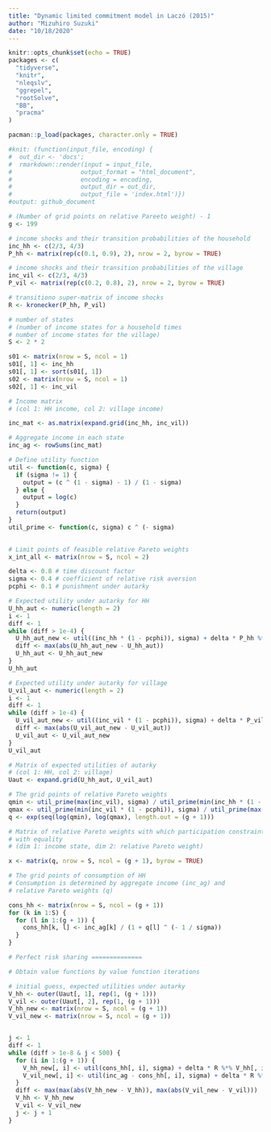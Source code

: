 ```yaml
---
title: "Dynamic limited commitment model in Laczó (2015)"
author: "Mizuhiro Suzuki"
date: "10/18/2020"
---
```


```r
knitr::opts_chunk$set(echo = TRUE)
packages <- c(
  "tidyverse",
  "knitr",
  "nleqslv",
  "ggrepel",
  "rootSolve",
  "BB",
  "pracma"
)

pacman::p_load(packages, character.only = TRUE)

#knit: (function(input_file, encoding) {
#  out_dir <- 'docs';
#  rmarkdown::render(input = input_file,
#                   output_format = "html_document",
#                   encoding = encoding,
#                   output_dir = out_dir,
#                   output_file = 'index.html')})
#output: github_document
```

```r

# (Number of grid points on relative Pareeto weight) - 1
g <- 199

```


```r

# income shocks and their transition probabilities of the household
inc_hh <- c(2/3, 4/3)
P_hh <- matrix(rep(c(0.1, 0.9), 2), nrow = 2, byrow = TRUE)

# income shocks and their transition probabilities of the village
inc_vil <- c(2/3, 4/3)
P_vil <- matrix(rep(c(0.2, 0.8), 2), nrow = 2, byrow = TRUE)

# transitiono super-matrix of income shocks
R <- kronecker(P_hh, P_vil)

# number of states
# (number of income states for a household times
# number of income states for the village)
S <- 2 * 2

s01 <- matrix(nrow = S, ncol = 1)
s01[, 1] <- inc_hh
s01[, 1] <- sort(s01[, 1])
s02 <- matrix(nrow = S, ncol = 1)
s02[, 1] <- inc_vil

# Income matrix
# (col 1: HH income, col 2: village income)

inc_mat <- as.matrix(expand.grid(inc_hh, inc_vil))

# Aggregate income in each state
inc_ag <- rowSums(inc_mat)

```


```r

# Define utility function
util <- function(c, sigma) {
  if (sigma != 1) {
    output = (c ^ (1 - sigma) - 1) / (1 - sigma)
  } else {
    output = log(c)
  }
  return(output)
}
util_prime <- function(c, sigma) c ^ (- sigma)
  

# Limit points of feasible relative Pareto weights
x_int_all <- matrix(nrow = S, ncol = 2)

delta <- 0.8 # time discount factor 
sigma <- 0.4 # coefficient of relative risk aversion
pcphi <- 0.1 # punishment under autarky

# Expected utility under autarky for HH
U_hh_aut <- numeric(length = 2)
i <- 1
diff <- 1
while (diff > 1e-4) {
  U_hh_aut_new <- util((inc_hh * (1 - pcphi)), sigma) + delta * P_hh %*% U_hh_aut
  diff <- max(abs(U_hh_aut_new - U_hh_aut))
  U_hh_aut <- U_hh_aut_new
}
U_hh_aut

# Expected utility under autarky for village
U_vil_aut <- numeric(length = 2)
i <- 1
diff <- 1
while (diff > 1e-4) {
  U_vil_aut_new <- util((inc_vil * (1 - pcphi)), sigma) + delta * P_vil %*% U_vil_aut
  diff <- max(abs(U_vil_aut_new - U_vil_aut))
  U_vil_aut <- U_vil_aut_new
}
U_vil_aut

# Matrix of expected utilities of autarky
# (col 1: HH, col 2: village)
Uaut <- expand.grid(U_hh_aut, U_vil_aut)


```

```r
# The grid points of relative Pareto weights
qmin <- util_prime(max(inc_vil), sigma) / util_prime(min(inc_hh * (1 - pcphi)), sigma)
qmax <- util_prime(min(inc_vil * (1 - pcphi)), sigma) / util_prime(max(inc_hh), sigma)
q <- exp(seq(log(qmin), log(qmax), length.out = (g + 1)))

```


```r

# Matrix of relative Pareto weights with which participation constraints are satisfied
# with equality
# (dim 1: income state, dim 2: relative Pareto weight)

x <- matrix(q, nrow = S, ncol = (g + 1), byrow = TRUE)

# The grid points of consumption of HH
# Consumption is determined by aggregate income (inc_ag) and
# relative Pareto weights (q)

cons_hh <- matrix(nrow = S, ncol = (g + 1))
for (k in 1:S) {
  for (l in 1:(g + 1)) {
    cons_hh[k, l] <- inc_ag[k] / (1 + q[l] ^ (- 1 / sigma))
  }
}

```

```r

# Perfect risk sharing ==============

# Obtain value functions by value function iterations

# initial guess, expected utilities under autarky
V_hh <- outer(Uaut[, 1], rep(1, (g + 1)))
V_vil <- outer(Uaut[, 2], rep(1, (g + 1)))
V_hh_new <- matrix(nrow = S, ncol = (g + 1))
V_vil_new <- matrix(nrow = S, ncol = (g + 1))


j <- 1
diff <- 1
while (diff > 1e-8 & j < 500) {
  for (i in 1:(g + 1)) {
    V_hh_new[, i] <- util(cons_hh[, i], sigma) + delta * R %*% V_hh[, i]
    V_vil_new[, i] <- util(inc_ag - cons_hh[, i], sigma) + delta * R %*% V_vil[, i]
  }
  diff <- max(max(abs(V_hh_new - V_hh)), max(abs(V_vil_new - V_vil)))
  V_hh <- V_hh_new
  V_vil <- V_vil_new
  j <- j + 1
}

```


